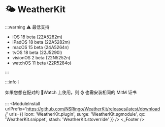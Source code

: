 
# 🌤 WeatherKit
:::warning ⚠️ 最低支持

- iOS 18 beta (22A5282m)
- iPadOS 18 beta (22A5282m)
- macOS 15 beta (24A5264n)
- tvOS 18 beta (22J5290l)
- visionOS 2 beta (22N5252n)
- watchOS 11 beta (22R5284o)

:::

:::info ❕

如果您想在配对的 Watch 上使用，则 ⌚️ 也需安装相同的 MitM 证书

:::
<ModuleInstall
  urlPrefix='https://github.com/NSRingo/WeatherKit/releases/latest/download/'
  urls={{
    loon: 'WeatherKit.plugin',
    surge: 'WeatherKit.sgmodule',
    qx: 'WeatherKit.snippet',
    stash: 'WeatherKit.stoverride'
  }}
/>
<WeatherKit />
<_Footer />

